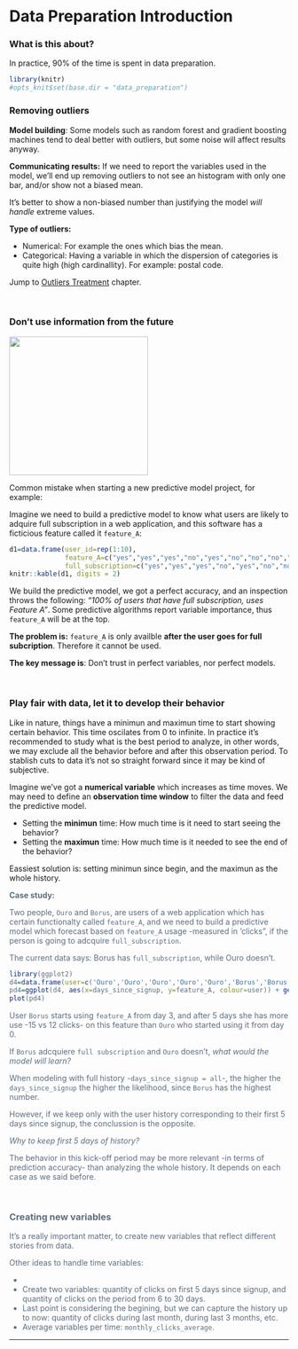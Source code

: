 Data Preparation Introduction
===

### What is this about?

In practice, 90% of the time is spent in data preparation.

```r
library(knitr)
#opts_knit$set(base.dir = "data_preparation")
```


### Removing outliers 

**Model building**: Some models such as random forest and gradient boosting machines tend to deal better with outliers, but some noise will affect results anyway. 

**Communicating results:** If we need to report the variables used in the model, we'll end up removing outliers to not see an histogram with only one bar, and/or show not a biased mean. 

It's better to show a non-biased number than justifying the model _will handle_ extreme values.

**Type of outliers:** 

* Numerical: For example the ones which bias the mean.
* Categorical: Having a variable in which the dispersion of categories is quite high (high cardinallity). For example: postal code.

Jump to <a href="http://livebook.datascienceheroes.com/data_preparation/outliers_treatment.html">Outliers Treatment</a> chapter.

<br>

### Don't use information from the future

<img src="back_to_the_future.png" width='250px'> 

Common mistake when starting a new predictive model project, for example:

Imagine we need to build a predictive model to know what users are likely to adquire full subscription in a web application, and this software has a ficticious feature called it `feature_A`:


```r
d1=data.frame(user_id=rep(1:10), 
              feature_A=c("yes","yes","yes","no","yes","no","no","no","no","no"),
              full_subscription=c("yes","yes","yes","no","yes","no","no","no","no","no")) 
knitr::kable(d1, digits = 2)
```


We build the predictive model, we got a perfect accuracy, and an inspection throws the following: _"100% of users that have full subscription, uses Feature A"_. Some predictive algorithms report variable importance, thus `feature_A` will be at the top.

**The problem is:** `feature_A` is only availble **after the user goes for full subcription**. Therefore it cannot be used.

**The key message is**: Don't trust in perfect variables, nor perfect models. 

<br>

### Play fair with data, let it to develop their behavior

Like in nature, things have a minimun and maximun time to start showing certain behavior. This time oscilates from 0 to infinite. In practice it's recommended to study what is the best period to analyze, in other words, we may exclude all the behavior before and after this observation period. To stablish cuts to data it's not so straight forward since it may be kind of subjective.

Imagine we've got a **numerical variable** which increases as time moves. We may need to define an **observation time window** to filter the data and feed the predictive model. 

* Setting the **minimun** time: How much time is it need to start seeing the behavior? 
* Setting the **maximun** time: How much time is it needed to see the end of the behavior? 

Eassiest solution is: setting minimun since begin, and the maximun as the whole history.


<font color="#5d6d7e">

**Case study:** 

Two people, `Ouro` and `Borus`, are users of a web application which has certain functionalty called `feature_A`, and we need to build a predictive model which forecast based on `feature_A` usage  -measured in 'clicks", if the person is going to adcquire `full_subscription`.

The current data says: Borus has `full_subscription`, while Ouro doesn't. 

```r
library(ggplot2)
d4=data.frame(user=c('Ouro','Ouro','Ouro','Ouro','Ouro','Borus','Borus','Borus','Borus','Borus', 'Ouro','Ouro'), days_since_signup=c(1,2,3,4,5,1,2,3,4,5,6,7), feature_A=c(2,3,3,5,12, 0, 0, 1, 6, 15, 20,24), stringsAsFactors = F)
pd4=ggplot(d4, aes(x=days_since_signup, y=feature_A, colour=user)) + geom_line() +  scale_x_continuous(breaks = 1:7) + theme(panel.grid.minor = element_blank())
plot(pd4)
```


User `Borus` starts using `feature_A` from day 3, and after 5 days she has more use -15 vs 12 clicks- on this feature than `Ouro` who started using it from day 0. 

If `Borus` adcquiere `full subscription` and `Ouro` doesn't, _what would the model will learn?_ 

When modeling with full history -`days_since_signup = all`-, the higher the `days_since_signup` the higher the likelihood, since `Borus` has the highest number.

However, if we keep only with the user history corresponding to their first 5 days since signup, the conclussion is the opposite. 

_Why to keep first 5 days of history?_

The behavior in this kick-off period may be more relevant -in terms of prediction accuracy- than analyzing the whole history. It depends on each case as we said before. 

<br> 

### Creating new variables 

It's a really important matter, to create new variables that reflect different stories from data. 

Other ideas to handle time variables:

* 
* Create two variables: quantity of clicks on first 5 days since signup, and quantity of clicks on the period from 6 to 30 days.
* Last point is considering the begining, but we can capture the history up to now: quantity of clicks during last month, during last 3 months, etc.
* Average variables per time: `monthly_clicks_average`.


</font>


------
